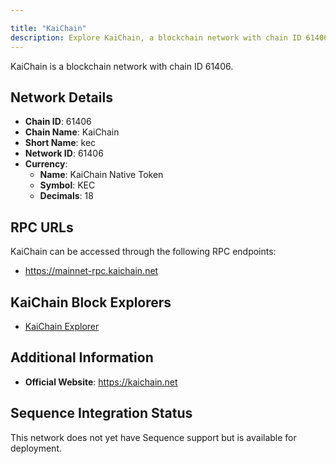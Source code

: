 ```yaml
---

title: "KaiChain"
description: Explore KaiChain, a blockchain network with chain ID 61406. Learn about its native currency, KaiChain Native Token, and how to interact with the network.
---
```




KaiChain is a blockchain network with chain ID 61406.

## Network Details

- **Chain ID**: 61406
- **Chain Name**: KaiChain
- **Short Name**: kec
- **Network ID**: 61406
- **Currency**: 
  - **Name**: KaiChain Native Token
  - **Symbol**: KEC
  - **Decimals**: 18

## RPC URLs

KaiChain can be accessed through the following RPC endpoints:

- https://mainnet-rpc.kaichain.net

## KaiChain Block Explorers

- [KaiChain Explorer](https://explorer.kaichain.net)

## Additional Information

- **Official Website**: https://kaichain.net

## Sequence Integration Status

This network does not yet have Sequence support but is available for deployment.
